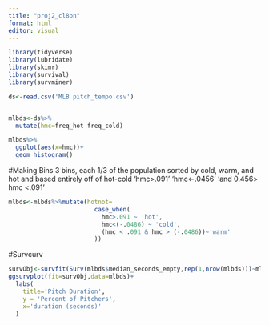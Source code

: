 ```yaml
---
title: "proj2_cl8on"
format: html
editor: visual
---
```

```r
library(tidyverse)
library(lubridate)
library(skimr)
library(survival)
library(survminer)

```

```r

ds<-read.csv('MLB pitch_tempo.csv')


mlbds<-ds%>%
  mutate(hmc=freq_hot-freq_cold)

mlbds%>%
  ggplot(aes(x=hmc))+
  geom_histogram()
```

#Making Bins
3 bins, each 1/3 of the population sorted by cold, warm, and hot and based entirely off of hot-cold
'hmc>.091'
'hmc<-.0456'
'and 0.456> hmc <.091'

```r
mlbds<-mlbds%>%mutate(hotnot=
                        case_when(
                          hmc>.091 ~ 'hot',
                          hmc<(-.0486) ~ 'cold',
                          (hmc < .091 & hmc > (-.0486))~'warm'
                        ))
```


#Survcurv

```r
survObj<-survfit(Surv(mlbds$median_seconds_empty,rep(1,nrow(mlbds)))~mlbds$hotnot)
ggsurvplot(fit=survObj,data=mlbds)+
  labs(
    title='Pitch Duration',
    y = 'Percent of Pitchers',
    x='duration (seconds)'
  )
```



